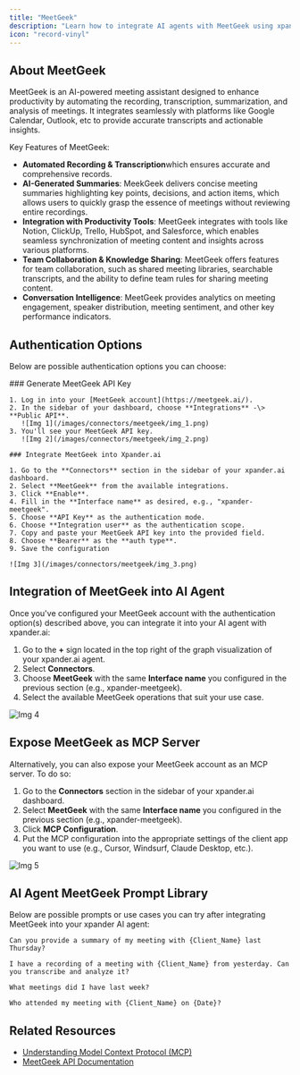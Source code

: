```yaml
---
title: "MeetGeek"
description: "Learn how to integrate AI agents with MeetGeek using xpander.ai. Create intelligent meeting assistants that automatically capture, summarize, and share key discussion points by leveraging MeetGeek's advanced transcription and integration capabilities."
icon: "record-vinyl"
---
```


## About MeetGeek

MeetGeek is an AI-powered meeting assistant designed to enhance productivity by automating the recording, transcription, summarization, and analysis of meetings. It integrates seamlessly with platforms like Google Calendar, Outlook, etc to provide accurate transcripts and actionable insights.

Key Features of MeetGeek:

- **Automated Recording & Transcription**which ensures accurate and comprehensive records.
- **AI-Generated Summaries**: MeekGeek delivers concise meeting summaries highlighting key points, decisions, and action items, which allows users to quickly grasp the essence of meetings without reviewing entire recordings.
- **Integration with Productivity Tools**: MeetGeek integrates with tools like Notion, ClickUp, Trello, HubSpot, and Salesforce, which enables seamless synchronization of meeting content and insights across various platforms.
- **Team Collaboration & Knowledge Sharing**: MeetGeek offers features for team collaboration, such as shared meeting libraries, searchable transcripts, and the ability to define team rules for sharing meeting content.
- **Conversation Intelligence**: MeetGeek provides analytics on meeting engagement, speaker distribution, meeting sentiment, and other key performance indicators.

## Authentication Options

Below are possible authentication options you can choose:

<Tabs>
  <Tab title="API Access">
    ### Generate MeetGeek API Key

    1. Log in into your [MeetGeek account](https://meetgeek.ai/).
    2. In the sidebar of your dashboard, choose **Integrations** -\> **Public API**.
       ![Img 1](/images/connectors/meetgeek/img_1.png)
    3. You'll see your MeetGeek API key.
       ![Img 2](/images/connectors/meetgeek/img_2.png)

    ### Integrate MeetGeek into Xpander.ai

    1. Go to the **Connectors** section in the sidebar of your xpander.ai dashboard.
    2. Select **MeetGeek** from the available integrations.
    3. Click **Enable**.
    4. Fill in the **Interface name** as desired, e.g., "xpander-meetgeek".
    5. Choose **API Key** as the authentication mode.
    6. Choose **Integration user** as the authentication scope.
    7. Copy and paste your MeetGeek API key into the provided field.
    8. Choose **Bearer** as the **auth type**.
    9. Save the configuration

    ![Img 3](/images/connectors/meetgeek/img_3.png)
  </Tab>
</Tabs>

## Integration of MeetGeek into AI Agent

Once you've configured your MeetGeek account with the authentication option(s) described above, you can integrate it into your AI agent with xpander.ai:

1. Go to the **\+** sign located in the top right of the graph visualization of your xpander.ai agent.
2. Select **Connectors**.
3. Choose **MeetGeek** with the same **Interface name** you configured in the previous section (e.g., xpander-meetgeek).
4. Select the available MeetGeek operations that suit your use case.

![Img 4](/images/connectors/meetgeek/img_4.png)

## Expose MeetGeek as MCP Server

Alternatively, you can also expose your MeetGeek account as an MCP server. To do so:

1. Go to the **Connectors** section in the sidebar of your xpander.ai dashboard.
2. Select **MeetGeek** with the same **Interface name** you configured in the previous section (e.g., xpander-meetgeek).
3. Click **MCP Configuration**.
4. Put the MCP configuration into the appropriate settings of the client app you want to use (e.g., Cursor, Windsurf, Claude Desktop, etc.).

![Img 5](/images/connectors/meetgeek/img_5.png)

## AI Agent MeetGeek Prompt Library

Below are possible prompts or use cases you can try after integrating MeetGeek into your xpander AI agent:

```
Can you provide a summary of my meeting with {Client_Name} last Thursday?
```

```
I have a recording of a meeting with {Client_Name} from yesterday. Can you transcribe and analyze it?
```

```
What meetings did I have last week?
```

```
Who attended my meeting with {Client_Name} on {Date}?
```

## Related Resources

- [Understanding Model Context Protocol (MCP)](/docs/05-human-interfaces/04-mcp)
- [MeetGeek API Documentation](https://docs.meetgeek.ai/getting-started/introduction)